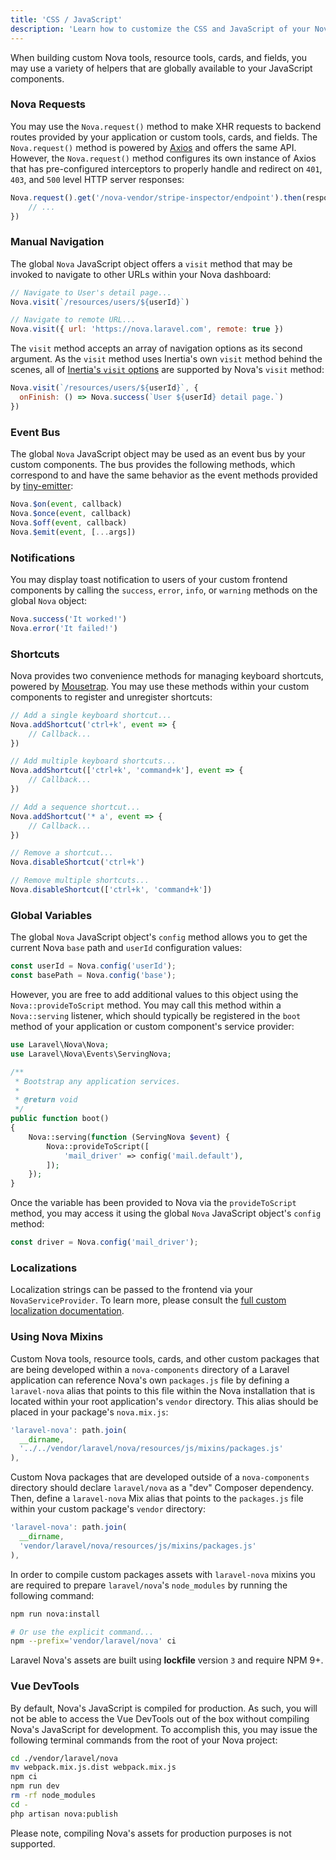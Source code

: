 ```yaml
---
title: 'CSS / JavaScript'
description: 'Learn how to customize the CSS and JavaScript of your Nova application.'
---
```


When building custom Nova tools, resource tools, cards, and fields, you may use a variety of helpers that are globally available to your JavaScript components.

### Nova Requests

You may use the `Nova.request()` method to make XHR requests to backend routes provided by your application or custom tools, cards, and fields. The `Nova.request()` method is powered by [Axios](https://github.com/axios/axios) and offers the same API. However, the `Nova.request()` method configures its own instance of Axios that has pre-configured interceptors to properly handle and redirect on `401`, `403`, and `500` level HTTP server responses:

```js
Nova.request().get('/nova-vendor/stripe-inspector/endpoint').then(response => {
    // ...
})
```

### Manual Navigation

The global `Nova` JavaScript object offers a `visit` method that may be invoked to navigate to other URLs within your Nova dashboard:

```js
// Navigate to User's detail page...
Nova.visit(`/resources/users/${userId}`)

// Navigate to remote URL...
Nova.visit({ url: 'https://nova.laravel.com', remote: true })
```

The `visit` method accepts an array of navigation options as its second argument. As the `visit` method uses Inertia's own `visit` method behind the scenes, all of [Inertia's `visit` options](https://legacy.inertiajs.com/manual-visits) are supported by Nova's `visit` method:

```js
Nova.visit(`/resources/users/${userId}`, {
  onFinish: () => Nova.success(`User ${userId} detail page.`)
})
```

### Event Bus

The global `Nova` JavaScript object may be used as an event bus by your custom components. The bus provides the following methods, which correspond to and have the same behavior as the event methods provided by [tiny-emitter](https://www.npmjs.com/package/tiny-emitter):

```js
Nova.$on(event, callback)
Nova.$once(event, callback)
Nova.$off(event, callback)
Nova.$emit(event, [...args])
```

### Notifications

You may display toast notification to users of your custom frontend components by calling the `success`, `error`, `info`, or `warning` methods on the global `Nova` object:

```js
Nova.success('It worked!')
Nova.error('It failed!')
```

### Shortcuts

Nova provides two convenience methods for managing keyboard shortcuts, powered by [Mousetrap](https://craig.is/killing/mice). You may use these methods within your custom components to register and unregister shortcuts:

```js
// Add a single keyboard shortcut...
Nova.addShortcut('ctrl+k', event => {
    // Callback...
})

// Add multiple keyboard shortcuts...
Nova.addShortcut(['ctrl+k', 'command+k'], event => {
    // Callback...
})

// Add a sequence shortcut...
Nova.addShortcut('* a', event => {
    // Callback...
})

// Remove a shortcut...
Nova.disableShortcut('ctrl+k')

// Remove multiple shortcuts...
Nova.disableShortcut(['ctrl+k', 'command+k'])
```

### Global Variables

The global `Nova` JavaScript object's `config` method allows you to get the current Nova `base` path and `userId` configuration values:

```js
const userId = Nova.config('userId');
const basePath = Nova.config('base');
```

However, you are free to add additional values to this object using the `Nova::provideToScript` method. You may call this method within a `Nova::serving` listener, which should typically be registered in the `boot` method of your application or custom component's service provider:

```php
use Laravel\Nova\Nova;
use Laravel\Nova\Events\ServingNova;

/**
 * Bootstrap any application services.
 *
 * @return void
 */
public function boot()
{
    Nova::serving(function (ServingNova $event) {
        Nova::provideToScript([
            'mail_driver' => config('mail.default'),
        ]);
    });
}
```

Once the variable has been provided to Nova via the `provideToScript` method, you may access it using the global `Nova` JavaScript object's `config` method:

```js
const driver = Nova.config('mail_driver');
```

### Localizations

Localization strings can be passed to the frontend via your `NovaServiceProvider`. To learn more, please consult the [full custom localization documentation](./../customization/localization#Frontend).

### Using Nova Mixins

Custom Nova tools, resource tools, cards, and other custom packages that are being developed within a `nova-components` directory of a Laravel application can reference Nova's own `packages.js` file by defining a `laravel-nova` alias that points to this file within the Nova installation that is located within your root application's `vendor` directory. This alias should be placed in your package's `nova.mix.js`:

```js
'laravel-nova': path.join(
  __dirname,
  '../../vendor/laravel/nova/resources/js/mixins/packages.js'
),
```

Custom Nova packages that are developed outside of a `nova-components` directory should declare `laravel/nova` as a "dev" Composer dependency. Then, define a `laravel-nova` Mix alias that points to the `packages.js` file within your custom package's `vendor` directory:

```js
'laravel-nova': path.join(
  __dirname,
  'vendor/laravel/nova/resources/js/mixins/packages.js'
),
```

In order to compile custom packages assets with `laravel-nova` mixins you are required to prepare `laravel/nova`'s `node_modules` by running the following command:

```bash
npm run nova:install

# Or use the explicit command...
npm --prefix='vendor/laravel/nova' ci
```

<Note>

Laravel Nova's assets are built using **lockfile** version `3` and require NPM 9+.
</Note>

### Vue DevTools

By default, Nova's JavaScript is compiled for production. As such, you will not be able to access the Vue DevTools out of the box without compiling Nova's JavaScript for development. To accomplish this, you may issue the following terminal commands from the root of your Nova project:

```bash
cd ./vendor/laravel/nova
mv webpack.mix.js.dist webpack.mix.js
npm ci
npm run dev
rm -rf node_modules
cd -
php artisan nova:publish
```

Please note, compiling Nova's assets for production purposes is not supported.

